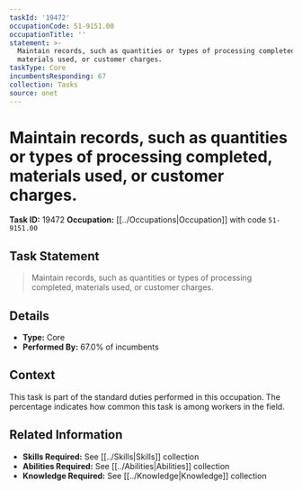 ```yaml
---
taskId: '19472'
occupationCode: 51-9151.00
occupationTitle: ''
statement: >-
  Maintain records, such as quantities or types of processing completed,
  materials used, or customer charges.
taskType: Core
incumbentsResponding: 67
collection: Tasks
source: onet
---
```

# Maintain records, such as quantities or types of processing completed, materials used, or customer charges.

**Task ID:** 19472
**Occupation:** [[../Occupations|Occupation]] with code `51-9151.00`

## Task Statement

> Maintain records, such as quantities or types of processing completed, materials used, or customer charges.

## Details

- **Type:** Core
- **Performed By:** 67.0% of incumbents

## Context

This task is part of the standard duties performed in this occupation. The percentage indicates how common this task is among workers in the field.

## Related Information

- **Skills Required:** See [[../Skills|Skills]] collection
- **Abilities Required:** See [[../Abilities|Abilities]] collection
- **Knowledge Required:** See [[../Knowledge|Knowledge]] collection

